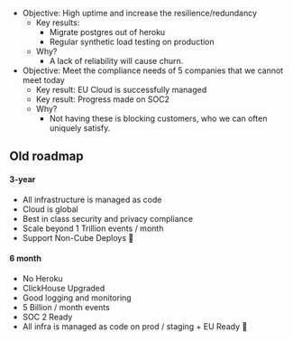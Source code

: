 - Objective: High uptime and increase the resilience/redundancy
    - Key results:
      - Migrate postgres out of heroku
      - Regular synthetic load testing on production
    - Why?
        - A lack of reliability will cause churn.
- Objective: Meet the compliance needs of 5 companies that we cannot meet today
    - Key result: EU Cloud is successfully managed
    - Key result: Progress made on SOC2
    - Why?
        - Not having these is blocking customers, who we can often uniquely satisfy.

## Old roadmap

#### 3-year

- All infrastructure is managed as code
- Cloud is global
- Best in class security and privacy compliance
- Scale beyond 1 Trillion events / month
- Support Non-Cube Deploys 🤖

#### 6 month

- No Heroku
- ClickHouse Upgraded
- Good logging and monitoring
- 5 Billion / month events
- SOC 2 Ready
- All infra is managed as code on prod / staging + EU Ready 🎈
